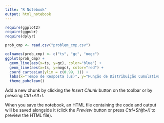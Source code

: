 ```yaml
---
title: "R Notebook"
output: html_notebook
---
```



```r
require(ggplot2)
require(ggpubr)
require(dplyr)

prob_cmp <- read.csv("problem_cmp.csv")

colnames(prob_cmp) <- c("ts", "gc", "nogc")
ggplot(prob_cmp) +
  geom_line(aes(x=ts, y=gc), color="blue") + 
  geom_line(aes(x=ts, y=nogc), color="red") +
  coord_cartesian(ylim = c(0.99, 1)) +
  labs(x="Tempo de Resposta (us)", y="Função de Distribuição Cumulativa")+ 
  theme_pubclean()
```

Add a new chunk by clicking the *Insert Chunk* button on the toolbar or by pressing *Ctrl+Alt+I*.

When you save the notebook, an HTML file containing the code and output will be saved alongside it (click the *Preview* button or press *Ctrl+Shift+K* to preview the HTML file).
